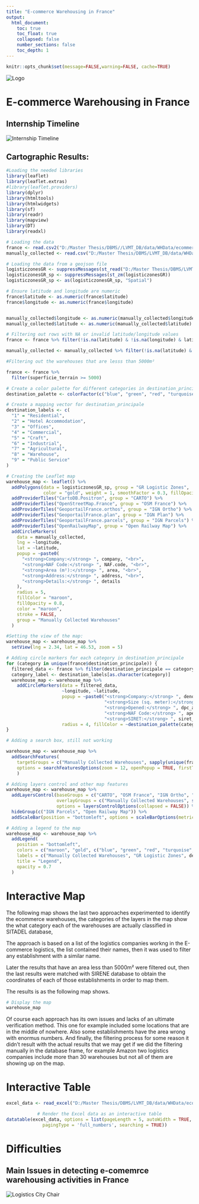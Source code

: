 ```yaml
---
title: "E-commerce Warehousing in France"
output:
  html_document:
    toc: true
    toc_float: true
    collapsed: false
    number_sections: false
    toc_depth: 1
---
```


```r
knitr::opts_chunk$set(message=FALSE,warning=FALSE, cache=TRUE)
```

::: sidebar-logo
<img src="images/logo.png" alt="Logo"/>
:::

# E-commerce Warehousing in France {.tabset .unnumbered}


## Internship Timeline
<img src="images/internship_timeline.png" alt="Internship Timeline"/>

</iframe>


## Cartographic Results:

```r
#Loading the needed libraries
library(leaflet)
library(leaflet.extras)
#library(leaflet.providers)
library(dplyr)
library(htmltools)
library(htmlwidgets)
library(sf)
library(readr)
library(mapview)
library(DT)
library(readxl)
```

```r
# Loading the data
france <- read.csv2("D:/Master Thesis/DBMS//LVMT_DB/data/WHData/ecommerce/elogistics_companies_sitadel_geolocated1.csv")
manually_collected <- read.csv("D:/Master Thesis/DBMS/LVMT_DB/data/WHData/ecommerce/EcommerceManuallyCollected1.csv", fileEncoding = "Windows-1252")
```

```r

# Loading the data from a geojson file
logisticzonesGR <- suppressMessages(st_read("D:/Master Thesis/DBMS/LVMT_DB/data/WHData/GR/GRlogisticsFR2018-1.geojson"))
logisticzonesGR_sp <- suppressMessages(st_zm(logisticzonesGR))
logisticzonesGR_sp <- as(logisticzonesGR_sp, "Spatial")
```

```r
# Ensure latitude and longitude are numeric
france$latitude <- as.numeric(france$latitude)
france$longitude <- as.numeric(france$longitude)


manually_collected$longitude <- as.numeric(manually_collected$longitude)
manually_collected$latitude <- as.numeric(manually_collected$latitude)

```

```r
# Filtering out rows with NA or invalid latitude/longitude values
france <- france %>% filter(!is.na(latitude) & !is.na(longitude) & latitude >= -90 & latitude <= 90 & longitude >= -180 & longitude <= 180)

manually_collected <- manually_collected %>% filter(!is.na(latitude) & !is.na(longitude) & latitude >= -90 & latitude <= 90 & longitude >= -180 & longitude <= 180)

#Filtering out the warehouses that are lesss than 5000m²

france <- france %>% 
  filter(superficie_terrain >= 5000)
```

```r


# Create a color palette for different categories in destination_principale
destination_palette <- colorFactor(c("blue", "green", "red", "turquoise", "orange", "cyan", "brown", "purple", "black"), france$destination_principale)

# Create a mapping vector for destination_principale
destination_labels <- c(
  "1" = "Residential",
  "2" = "Hotel Accommodation",
  "3" = "Offices",
  "4" = "Commercial",
  "5" = "Craft",
  "6" = "Industrial",
  "7" = "Agricultural",
  "8" = "Warehouse",
  "9" = "Public Service"
)
```

```r

# Creating the Leaflet map
warehouse_map <- leaflet() %>%
  addPolygons(data = logisticzonesGR_sp, group = "GR Logistic Zones",
              color = "gold", weight = 1, smoothFactor = 0.3, fillOpacity = 0.5) %>%
  addProviderTiles("CartoDB.Positron", group = "CARTO") %>%
  addProviderTiles("OpenStreetMap.France", group = "OSM France") %>%
  addProviderTiles("GeoportailFrance.orthos", group = "IGN Ortho") %>%
  addProviderTiles("GeoportailFrance.plan", group = "IGN Plan") %>%
  addProviderTiles("GeoportailFrance.parcels", group = "IGN Parcels") %>%
  addProviderTiles("OpenRailwayMap", group = "Open Railway Map") %>%
  addCircleMarkers(
    data = manually_collected,
    lng = ~longitude,
    lat = ~latitude,
    popup = ~paste0(
      "<strong>Company:</strong> ", company, "<br>",
      "<strong>NAF Code:</strong> ", NAF.code, "<br>",
      "<strong>Area (m²):</strong> ", area, "<br>",
      "<strong>Address:</strong> ", address, "<br>",
      "<strong>Details:</strong> ", details
    ),
    radius = 5,
    fillColor = "maroon",
    fillOpacity = 0.8,
    color = "maroon",
    stroke = FALSE,
    group = "Manually Collected Warehouses"
  )

```

```r
#Setting the view of the map: 
warehouse_map <- warehouse_map %>%
  setView(lng = 2.34, lat = 46.53, zoom = 5)
```

```r

# Adding circle markers for each category in destination_principale
for (category in unique(france$destination_principale)) {
  filtered_data <- france %>% filter(destination_principale == category)
  category_label <- destination_labels[as.character(category)]
  warehouse_map <- warehouse_map %>%
    addCircleMarkers(data = filtered_data, 
                     ~longitude, ~latitude,
                     popup = ~paste0("<strong>Company:</strong> ", denom_dem, "<br>",
                                     "<strong>Size (sq. meter):</strong> ", superficie_terrain, "<br>",
                                     "<strong>Opened:</strong> ", dpc_aut, "<br>",
                                     "<strong>NAF Code:</strong> ", ape_dem, "<br>",
                                     "<strong>SIRET:</strong> ", siret_dem),
                     radius = 4, fillColor = ~destination_palette(category), fillOpacity = 0.8, color = ~destination_palette(category), stroke = FALSE, group = paste("Category:", category_label), layerId = ~denom_dem)
}

```

```r
# Adding a search box, still not working

warehouse_map <- warehouse_map %>%
  addSearchFeatures(
    targetGroups = c("Manually Collected Warehouses", sapply(unique(france$destination_principale), function(x) paste("Category:", destination_labels[as.character(x)]))),
    options = searchFeaturesOptions(zoom = 12, openPopup = TRUE, firstTipSubmit = TRUE, autoCollapse = TRUE, hideMarkerOnCollapse = TRUE)
    )
```

```r

# Adding layers control and other map features
warehouse_map <- warehouse_map %>%
  addLayersControl(baseGroups = c("CARTO", "OSM France", "IGN Ortho", "IGN Plan"),
                   overlayGroups = c("Manually Collected Warehouses", sapply(unique(france$destination_principale), function(x) paste("Category:", destination_labels[as.character(x)])), "IGN Parcels", "Open Railway Map", "GR Logistic Zones"),
                   options = layersControlOptions(collapsed = FALSE)) %>%
  hideGroup(c("IGN Parcels", "Open Railway Map")) %>%
  addScaleBar(position = "bottomleft", options = scaleBarOptions(metric = TRUE, imperial = FALSE))

```

```r
# Adding a legend to the map
warehouse_map <- warehouse_map %>%
  addLegend(
    position = "bottomleft",
    colors = c("maroon", "gold", c("blue", "green", "red", "turquoise", "orange", "cyan", "brown", "purple", "black")),
    labels = c("Manually Collected Warehouses", "GR Logistic Zones", destination_labels),
    title = "Legend",
    opacity = 0.7
  )

```

# Interactive Map

The following map shows the last two approaches experimented to identify the ecommerce warehouses, the categories of the layers in the map show the what category each of the warehouses are actually classified in SITADEL database,

The approach is based on a list of the logistics companies workng in the E-commerce logistics, the list contained their names, then it was used to filter any establishment with a similar name.

Later the results that have an area less than 5000m² were filtered out, then the last results were matched with SIRENE database to obtain the coordinates of each of those establishments in order to map them.

The results is as the following map shows.

```r
# Display the map
warehouse_map

```

Of course each approach has its own issues and lacks of an ultimate verification method. This one for example included some locations that are in the middle of nowhere. Also some establishments have the area wrong with enormus numbers. And finally, the filtering process for some reason it didn't result with the actual results that we may get if we did the filtering manually in the database frame, for example Amazon two logistics companies include more than 30 warehouses but not all of them are showing up on the map.

# Interactive Table

<center>

```r
excel_data <- read_excel("D:/Master Thesis/DBMS/LVMT_DB/data/WHData/ecommerce/EcommerceManuallyCollected1.xlsx")

# Render the Excel data as an interactive table
datatable(excel_data, options = list(pageLength = 5, autoWidth = TRUE, scrollX = TRUE, fixedHeader = TRUE, dom = 'Bfrtip', buttons = I('colvis'),
    pagingType = 'full_numbers', searching = TRUE))

```

</center>

# Difficulties

## Main Issues in detecting e-comemrce warehousing activities in France

::: bottom-banner
<img src="images/bottom-banner.png" alt="Logistics City Chair"/>
:::
